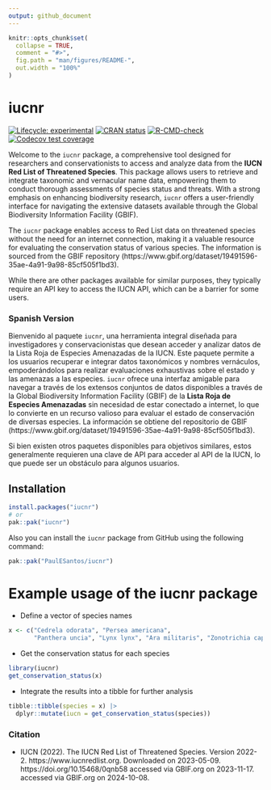 ```yaml
---
output: github_document
---
```


<!-- README.md is generated from README.Rmd. Please edit that file -->

```r
knitr::opts_chunk$set(
  collapse = TRUE,
  comment = "#>",
  fig.path = "man/figures/README-",
  out.width = "100%"
)
```

# iucnr

<!-- badges: start -->
[![Lifecycle: experimental](https://img.shields.io/badge/lifecycle-experimental-orange.svg)](https://lifecycle.r-lib.org/articles/stages.html#experimental)
[![CRAN status](https://www.r-pkg.org/badges/version/iucnr)](https://CRAN.R-project.org/package=iucnr)
[![R-CMD-check](https://github.com/PaulESantos/iucnr/actions/workflows/R-CMD-check.yaml/badge.svg)](https://github.com/PaulESantos/iucnr/actions/workflows/R-CMD-check.yaml)
[![Codecov test coverage](https://codecov.io/gh/PaulESantos/iucnr/graph/badge.svg)](https://app.codecov.io/gh/PaulESantos/iucnr)
<!-- badges: end -->

Welcome to the `iucnr` package, a comprehensive tool designed for researchers and conservationists to access and analyze data from the **IUCN Red List of Threatened Species**. This package allows users to retrieve and integrate taxonomic and vernacular name data, empowering them to conduct thorough assessments of species status and threats. With a strong emphasis on enhancing biodiversity research, `iucnr` offers a user-friendly interface for navigating the extensive datasets available through the Global Biodiversity Information Facility (GBIF).

The `iucnr` package enables access to Red List data on threatened species without the need for an internet connection, making it a valuable resource for evaluating the conservation status of various species. The information is sourced from the GBIF repository (https://www.gbif.org/dataset/19491596-35ae-4a91-9a98-85cf505f1bd3).

While there are other packages available for similar purposes, they typically require an API key to access the IUCN API, which can be a barrier for some users.

### Spanish Version

Bienvenido al paquete `iucnr`, una herramienta integral diseñada para investigadores y conservacionistas que desean acceder y analizar datos de la Lista Roja de Especies Amenazadas de la IUCN. Este paquete permite a los usuarios recuperar e integrar datos taxonómicos y nombres vernáculos, empoderándolos para realizar evaluaciones exhaustivas sobre el estado y las amenazas a las especies. `iucnr` ofrece una interfaz amigable para navegar a través de los extensos conjuntos de datos disponibles a través de la Global Biodiversity Information Facility (GBIF) de la **Lista Roja de Especies Amenazadas** sin necesidad de estar conectado a internet, lo que lo convierte en un recurso valioso para evaluar el estado de conservación de diversas especies. La información se obtiene del repositorio de GBIF (https://www.gbif.org/dataset/19491596-35ae-4a91-9a98-85cf505f1bd3).

Si bien existen otros paquetes disponibles para objetivos similares, estos generalmente requieren una clave de API para acceder al API de la IUCN, lo que puede ser un obstáculo para algunos usuarios.

## Installation

``` r
install.packages("iucnr")
# or
pak::pak("iucnr")
```

Also you can install the `iucnr` package from GitHub using the
following command:

``` r
pak::pak("PaulESantos/iucnr")
```

# Example usage of the iucnr package

-  Define a vector of species names

```r
x <- c("Cedrela odorata", "Persea americana", 
       "Panthera uncia", "Lynx lynx", "Ara militaris", "Zonotrichia capencis")
```
 -  Get the conservation status for each species

```r
library(iucnr)
get_conservation_status(x)
```
 - Integrate the results into a tibble for further analysis

```r
tibble::tibble(species = x) |> 
  dplyr::mutate(iucn = get_conservation_status(species))
```

### Citation
 - IUCN (2022). The IUCN Red List of Threatened Species. Version 2022-2. https://www.iucnredlist.org. Downloaded on 2023-05-09. https://doi.org/10.15468/0qnb58 accessed via GBIF.org on 2023-11-17. accessed via GBIF.org on 2024-10-08.
